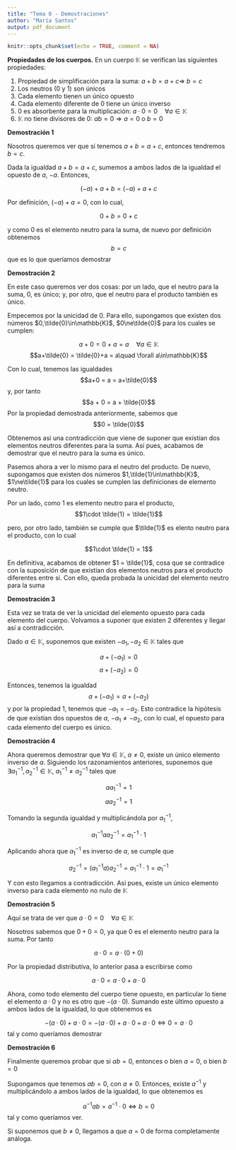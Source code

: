 ```yaml
---
title: "Tema 0 - Demostraciones"
author: "María Santos"
output: pdf_document
---
```


```r
knitr::opts_chunk$set(echo = TRUE, comment = NA)
```

**Propiedades de los cuerpos.** En un cuerpo $\mathbb{K}$ se verifican las siguientes propiedades:

1. Propiedad de simplificación para la suma: $a+b=a+c\Rightarrow\ b=c$
2. Los neutros (0 y 1) son únicos
3. Cada elemento tienen un único opuesto
4. Cada elemento diferente de 0 tiene un único inverso
5. 0 es absorbente para la multiplicación: $a\cdot 0 = 0\quad \forall a\in\mathbb{K}$
6. $\mathbb{K}$ no tiene divisores de 0: $ab=0\Rightarrow a=0$ o $b=0$

**Demostración 1**

Nosotros queremos ver que si tenemos $a+b=a+c$, entonces tendremos $b = c$. 

Dada la igualdad $a+b=a+c$, sumemos a ambos lados de la igualdad el opuesto de $a$, $-a$. Entonces,

$$(-a)+a+b = (-a)+a+c$$

Por definición, $(-a)+a = 0$, con lo cual,

$$0+b = 0+c$$

y como $0$ es el elemento neutro para la suma, de nuevo por definición obtenemos $$b = c$$ que es lo que queríamos demostrar


**Demostración 2**

En este caso queremos ver dos cosas: por un lado, que el neutro para la suma, 0, es único; y, por otro, que el neutro para el producto también es único.

Empecemos por la unicidad de 0. Para ello, supongamos que existen dos números $0,\tilde{0}\in\mathbb{K}$, $0\ne\tilde{0}$ para los cuales se cumplen:

$$a+0 = 0+a = a\quad \forall a\in\mathbb{K}$$
$$a+\tilde{0} = \tilde{0}+a = a\quad \forall a\in\mathbb{K}$$

Con lo cual, tenemos las igualdades $$a+0 = a = a+\tilde{0}$$ y, por tanto $$a + 0 = a + \tilde{0}$$ Por la propiedad demostrada anteriormente, sabemos que $$0 = \tilde{0}$$

Obtenemos así una contradicción que viene de suponer que existían dos elementos neutros diferentes para la suma. Así pues, acabamos de demostrar que el neutro para la suma es único.

Pasemos ahora a ver lo mismo para el neutro del producto. De nuevo, supongamos que existen dos números $1,\tilde{1}\in\mathbb{K}$, $1\ne\tilde{1}$ para los cuales se cumplen las definiciones de elemento neutro.

Por un lado, como $1$ es elemento neutro para el producto, $$1\cdot \tilde{1} = \tilde{1}$$

pero, por otro lado, también se cumple que $\tilde{1}$ es elento neutro para el producto, con lo cual

$$1\cdot \tilde{1} = 1$$

En definitiva, acabamos de obtener $1 = \tilde{1}$, cosa que se contradice con la suposición de que existían dos elementos neutros para el producto diferentes entre sí. Con ello, queda probada la unicidad del elemento neutro para la suma

**Demostración 3**

Esta vez se trata de ver la unicidad del elemento opuesto para cada elemento del cuerpo. Volvamos a suponer que existen 2 diferentes y llegar así a contradicción.

Dado $a\in\mathbb{K}$, suponemos que existen $-a_1,-a_2\in\mathbb{K}$ tales que 


$$a+(-a_1) = 0$$
$$a+(-a_2) = 0$$

Entonces, tenemos la igualdad $$a+(-a_1) = a+(-a_2)$$ y por la propiedad 1, tenemos que $-a_1 = -a_2$. Esto contradice la hipótesis de que existían dos opuestos de $a$, $-a_1\ne -a_2$, con lo cual, el opuesto para cada elemento del cuerpo es único.

**Demostración 4**

Ahora queremos demostrar que $\forall a\in\mathbb{K},\ a\ne 0$, existe un único elemento inverso de $a$. Siguiendo los razonamientos anteriores, suponemos que $\exists a_1^{-1},a_2^{-1}\in\mathbb{K}$, $a_1^{-1}\ne a_2^{-1}$ tales que

$$aa_1^{-1} = 1$$
$$aa_2^{-1} = 1$$

Tomando la segunda igualdad y multiplicándola por $a_1^{-1}$, 

$$a_1^{-1}aa_2^{-1} = a_1^{-1}\cdot1$$

Aplicando ahora que $a_1^{-1}$ es inverso de $a$, se cumple que

$$a_2^{-1}=(a_1^{-1}a)a_2^{-1} =a_1^{-1}\cdot1 = a_1^{-1}$$

Y con esto llegamos a contradicción. Así pues, existe un único elemento inverso para cada elemento no nulo de $\mathbb{K}$

\newpage

**Demostración 5**

Aquí se trata de ver que  $a\cdot 0 = 0\quad \forall a\in\mathbb{K}$

Nosotros sabemos que $0+0 = 0$, ya que 0 es el elemento neutro para la suma. Por tanto

$$a\cdot 0 = a\cdot(0+0)$$

Por la propiedad distributiva, lo anterior pasa a escribirse como 

$$a\cdot0 = a\cdot0+a\cdot 0$$

Ahora, como todo elemento del cuerpo tiene opuesto, en particular lo tiene el elemento $a\cdot 0$ y no es otro que $-(a\cdot 0)$. Sumando este último opuesto a ambos lados de la igualdad, lo que obtenemos es

$$-(a\cdot 0)+a\cdot0 = -(a\cdot 0)+a\cdot0+a\cdot 0\Leftrightarrow 0 = a\cdot 0$$ tal y como queríamos demostrar

**Demostración 6**

Finalmente queremos probar que  si $ab=0$, entonces o bien $a=0$, o bien $b=0$

Supongamos que tenemos $ab = 0$, con $a\ne 0$. Entonces, existe $a^{-1}$ y multiplicándolo a ambos lados de la igualdad, lo que obtenemos es

$$a^{-1}ab = a^{-1}\cdot0\Leftrightarrow b = 0$$ tal y como queríamos ver.

Si suponemos que $b\ne 0$, llegamos a que $a=0$ de forma completamente análoga.
